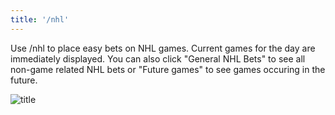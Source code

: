 ```yaml
---
title: '/nhl'
---
```


Use /nhl to place easy bets on NHL games. Current games for the day are immediately displayed. 
You can also click "General NHL Bets" to see all non-game related NHL bets or "Future games" to see games occuring in the future.

![title](/images/nhl_example.png)